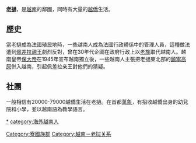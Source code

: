{{unreferenced|time=2015-03-12T01:41:13+00:00}}
{{Infobox ethnic group
| group      = 越南裔老撾人
| native_name= <small>Người Việt tại Lào</small>
| population = 35,000 (2016)
| popplace   = [[萬象|萬象]], [[占巴塞省|占巴塞]], [[凯山丰威汉市|凯山丰威汉市]], [[甘蒙省|甘蒙]]<ref name="Vietbao">{{citation|url=http://vietbao.vn/Nguoi-Viet-bon-phuong/Cong-dong-nguoi-Viet-o-Lao-Campuchia-va-Thai-Lan/70012335/283/|title=Cộng đồng người Việt ở Lào, Campuchia và Thái Lan {{bracket|Vietnamese community in Laos, Cambodia, and Thailand}}|periodical=Việt Báo|date=2005-05-27|access-date=2012-11-30}}</ref>
| languages  = [[越南語|越南語]]，[[老撾語|老撾語]]
| religions  =[[佛教|佛教]], [[天主教|天主教]]
}}
'''[[老撾|老撾]]'''，是[[越南|越南]]的鄰國，同時有大量的[[越僑|越僑]]生活。

==歷史==
當老撾成為法國殖民地時，一些越南人成為法國行政體係中的管理人員，這種做法遭到[[佩差拉親王|佩差拉親王]]劇烈反對，曾在30年代企圖在政府行政上以[[老族|老族]]取代越南人。越南皇帝[[保大帝|保大帝]]在1945年宣布越南獨立後，一些越南人主張把老撾東北部的[[鎮寧高原|鎮寧高原]]併入越南，引起佩差拉亲王對他們的猜疑。

==社團==
一般相信有20000-79000越僑生活在老撾。在首都[[萬象|萬象]]，有招收越僑出身的幼兒院和小學，並以越南語為教學語言。

{{老挝族群}}
{{越僑}}
[[category:越南裔寮國人|*]]
[[Category:寮國族群|Category:寮國族群]]
[[category:海外越南人|category:海外越南人]]
[[Category:越南－老挝关系|Category:越南－老挝关系]]